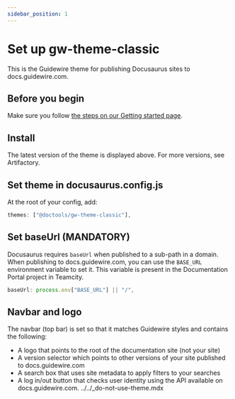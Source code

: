 ```yaml
---
sidebar_position: 1
---
```


# Set up gw-theme-classic


<ThemeWarning />

This is the Guidewire theme for publishing Docusaurus sites to
docs.guidewire.com.

## Before you begin

Make sure you follow [the steps on our Getting started page](../../intro.mdx).

## Install


<ThemeCodeBlock packageName="gw-theme-classic" />

The latest version of the theme is displayed above. For more versions, see
Artifactory.

## Set theme in docusaurus.config.js

At the root of your config, add:

```js title="docusaurus.config.js"
themes: ["@doctools/gw-theme-classic"],
```

## Set baseUrl (MANDATORY)

Docusaurus requires `baseUrl` when published to a sub-path in a domain. When
publishing to docs.guidewire.com, you can use the `BASE_URL` environment
variable to set it. This variable is present in the Documentation Portal project
in Teamcity.

```js title="docusaurus.config.js"
baseUrl: process.env["BASE_URL"] || "/",
```

## Navbar and logo

The navbar (top bar) is set so that it matches Guidewire styles and contains the
following:

- A logo that points to the root of the documentation site (not your site)
- A version selector which points to other versions of your site published to
  docs.guidewire.com
- A search box that uses site metadata to apply filters to your searches
- A log in/out button that checks user identity using the API available on
  docs.guidewire.com. ../../\_do-not-use-theme.mdx
